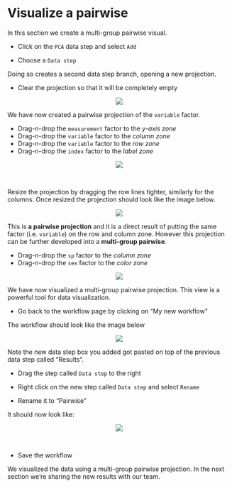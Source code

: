 # Visualize a pairwise

In this section we create a multi-group pairwise visual.

* Click on the `PCA` data step and select `Add` 

* Choose a `Data step`

Doing so creates a second data step branch, opening a new projection.

* Clear the projection so that it will be completely empty

<center><img src="images/Pairwise_empty.png"></center>

We have now created a pairwise projection of the ``variable`` factor.

* Drag-n-drop the ``measurement`` factor to the _y-axis zone_
* Drag-n-drop the ``variable`` factor to the _column zone_
* Drag-n-drop the ``variable`` factor to the _row zone_
* Drag-n-drop the ``index`` factor to the _label zone_

<center><img src="images/Pairwise_big.png"></center>\

Resize the projection by dragging the row lines tighter, similarly for the columns. Once resized the projection should look like the image below.

<center><img src="images/Pairwise_small.png"></center>

This is **a pairwise projection** and it is a direct result of putting the same factor (i.e. ``variable``) on the row and column zone. However this projection can be further developed into a **multi-group pairwise**.

* Drag-n-drop the ``sp`` factor to the _column zone_
* Drag-n-drop the ``sex`` factor to the _color zone_

<center><img src="images/Pairwise_multi.png"></center>

We have now visualized a multi-group pairwise projection. This view is a powerful tool for data visualization.

* Go back to the workflow page by clicking on "My new workflow"

The workflow should look like the image below

<center><img src="images/Pairwise_stack.png"></center>

Note the new data step box you added got pasted on top of the previous data step called "Results". 

* Drag the step called `Data step` to the right

* Right click on the new step called `Data step` and select `Rename`

* Rename it to "Pairwise"

It should now look like:

<center><img src="images/Pairwise_done.png"></center>\

* Save the workflow

We visualized the data using a multi-group pairwise projection. In the next section we're sharing the new results with our team.

